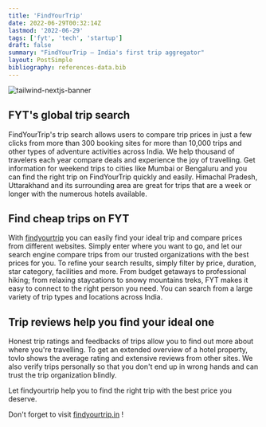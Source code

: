 ```yaml
---
title: 'FindYourTrip'
date: 2022-06-29T00:32:14Z
lastmod: '2022-06-29'
tags: ['fyt', 'tech', 'startup']
draft: false
summary: "FindYourTrip – India's first trip aggregator"
layout: PostSimple
bibliography: references-data.bib
---
```


![tailwind-nextjs-banner](/static/images/findyourtrip-logo-card.webp)

<TOCInline toc={props.toc} asDisclosure />

## FYT's global trip search

FindYourTrip's trip search allows users to compare trip prices in just a few clicks from more than 300 booking sites for more than 10,000 trips and other types of adventure activities across India. We help thousand of travelers each year compare deals and experience the joy of travelling. Get information for weekend trips to cities like Mumbai or Bengaluru and you can find the right trip on FindYourTrip quickly and easily. Himachal Pradesh, Uttarakhand and its surrounding area are great for trips that are a week or longer with the numerous hotels available.

## Find cheap trips on FYT

With [findyourtrip](https://www.findyourtrip.in/) you can easily find your ideal trip and compare prices from different websites. Simply enter where you want to go, and let our search engine compare trips from our trusted organizations with the best prices for you. To refine your search results, simply filter by price, duration, star category, facilities and more. From budget getaways to professional hiking; from relaxing staycations to snowy mountains treks, FYT makes it easy to connect to the right person you need. You can search from a large variety of trip types and locations across India.

## Trip reviews help you find your ideal one

Honest trip ratings and feedbacks of trips allow you to find out more about where you're travelling. To get an extended overview of a hotel property, tovlo shows the average rating and extensive reviews from other sites. We also verify trips personally so that you don't end up in wrong hands and can trust the trip organization blindly.

Let findyourtrip help you to find the right trip with the best price you deserve.

Don't forget to visit [findyourtrip.in](https://www.findyourtrip.in/) !
